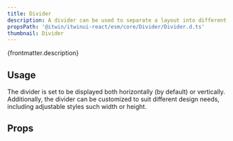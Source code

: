 ```yaml
---
title: Divider
description: A divider can be used to separate a layout into different sections of content or element.
propsPath: '@itwin/itwinui-react/esm/core/Divider/Divider.d.ts'
thumbnail: Divider
---
```


<p>{frontmatter.description}</p>

<LiveExample src='Divider.main.jsx' truncate={false}>
  <AllExamples.DividerMainExample client:load />
</LiveExample>

## Usage

<p>
  The divider is set to be displayed both horizontally (by default) or vertically. Additionally, the
  divider can be customized to suit different design needs, including adjustable styles such width
  or height.
</p>

<LiveExample src='Divider.vertical.jsx' truncate={false}>
  <AllExamples.DividerVerticalExample client:load />
</LiveExample>

## Props

<PropsTable path='@itwin/itwinui-react/esm/core/Divider/Divider.d.ts' />
